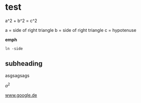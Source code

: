 # test

a^2 + b^2 = c^2

a = side of right triangle
b = side of right triangle
c = hypotenuse


**emph**

~~~
ln -side
~~~

## subheading

asgsagsags

$a^2$

www.google.de
